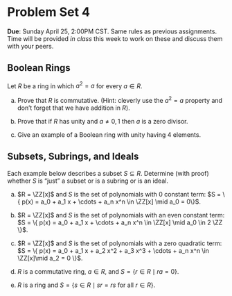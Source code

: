 # Problem Set 4


**Due**: Sunday April 25, 2:00PM CST.  Same rules as previous assignments. Time will be provided *in class* this week to work on these and discuss them with your peers. 

## Boolean Rings

Let $R$ be a ring in which $a^2 = a$ for every $a \in R.$

a. Prove that $R$ is commutative. (Hint: cleverly use the $a^2 = a$ property and don't forget that we have addition in $R$).

b. Prove that if $R$ has unity and $a \not= 0,1$ then $a$ is a zero divisor.

c. Give an example of a Boolean ring with unity having 4 elements.

## Subsets, Subrings, and Ideals

Each example below describes a subset $S \subseteq R$. Determine (with proof) whether $S$ is "just" a subset or is a subring or is an ideal. 

a. $R = \ZZ[x]$ and $S$ is the set of polynomials with 0 constant term: $S = \{ p(x) = a_0 + a_1 x + \cdots + a_n x^n \in \ZZ[x] \mid a_0 = 0\}$.

b. $R = \ZZ[x]$ and $S$ is the set of polynomials with an even constant term: $S = \{ p(x) = a_0 + a_1 x + \cdots + a_n x^n \in \ZZ[x] \mid a_0 \in 2 \ZZ \}$.

c. $R = \ZZ[x]$ and $S$ is the set of polynomials with a zero quadratic term: $S = \{ p(x) = a_0 + a_1 x + a_2 x^2 + a_3 x^3 + \cdots + a_n x^n \in \ZZ[x]\mid a_2 = 0 \}$.

d. $R$ is a commutative ring, $a \in R$, and $S = \{ r \in R \mid r a = 0 \}$.

e. $R$ is a ring and $S = \{ s \in R \mid s r = r s \text{ for all } r \in R\}$.
